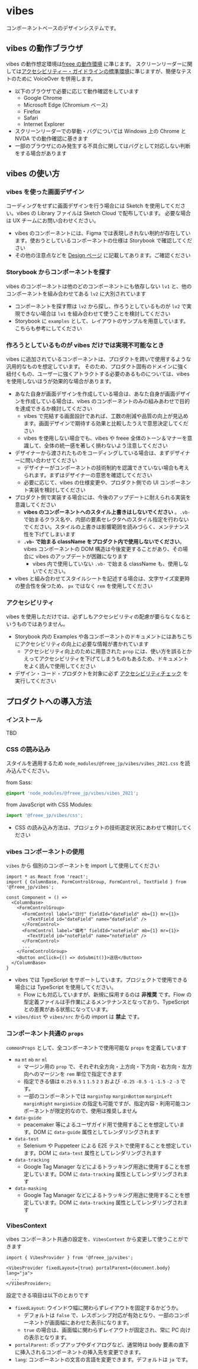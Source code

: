 
<Meta title="doc/Readme" />

# vibes

コンポーネントベースのデザインシステムです。

## vibes の動作ブラウザ

vibes の動作想定環境は[freee の動作環境](https://support.freee.co.jp/hc/ja/articles/202848120) に準じます。
スクリーンリーダーに関しては[アクセシビリティー・ガイドラインの標準環境](https://a11y-guidelines.freee.co.jp/explanations/screen-reader-check.html#id79)に準じますが、簡便なテストのために VoiceOver を併用します。

- 以下のブラウザで必要に応じて動作確認をしています
  - Google Chrome
  - Microsoft Edge (Chromium ベース)
  - Firefox
  - Safari
  - Internet Explorer
- スクリーンリーダーでの挙動・バグについては Windows 上の Chrome と NVDA での動作確認に基きます
- 一部のブラウザにのみ発生する不具合に関してはバグとして対応しない判断をする場合があります

## vibes の使い方

### vibes を使った画面デザイン

コーディングをせずに画面デザインを行う場合には Sketch を使用してください。vibes の Library ファイルは Sketch Cloud で配布しています。
必要な場合は UX チームにお問い合わせください。

- vibes のコンポーネントには、Figma では表現しきれない制約が存在しています。使おうとしているコンポーネントの仕様は Storybook で確認してください
- その他の注意点などを [Design ページ](/?path=/docs/doc-design--page) に記載してあります。ご確認ください

### Storybook からコンポーネントを探す

vibes のコンポーネントは他のどのコンポーネントにも依存しない `lv1` と、他のコンポーネントを組み合わせてある `lv2` に大別されています

- コンポーネントを探す際は `lv2` から探し、作ろうとしているものが `lv2` で実現できない場合は `lv1` を組み合わせて使うことを検討してください
- Storybook に `examples` として、レイアウトのサンプルを用意しています。こちらも参考にしてください

### 作ろうとしているものが vibes だけでは実現不可能なとき

vibes に追加されているコンポーネントは、プロダクトを跨いで使用するような汎用的なものを想定しています。
そのため、プロダクト固有のドメインに強く紐付くもの、ユーザーに強くアトラクトする必要のあるものについては、vibes を使用しないほうが効果的な場合があります。

- あなた自身が画面デザインを作成している場合は、あなた自身が画面デザインを作成している場合は、vibes のコンポーネントのみの組みあわせで目的を達成できるか検討してください
  - vibes で完結する画面設計であれば、工数の削減や品質の向上が見込めます。画面デザインで期待する効果と比較したうえで意思決定してください
  - vibes を使用しない場合でも、vibes や freee 全体のトーン＆マナーを意識して、全体の統一感を著しく損わないよう注意してください
- デザイナーから渡されたものをコーディングしている場合は、まずデザイナーに問い合わせてください
  - デザイナーがコンポーネントの技術制約を認識できていない場合も考えられます。まずはデザイナーの意思を確認してください
  - 必要に応じて、vibes の仕様変更や、プロダクト側での UI コンポーネント実装を検討してください
- プロダクト側で実装する場合には、今後のアップデートに耐えられる実装を意識してください
  - **vibes のコンポーネントへのスタイル上書きはしないでください** 。`.vb-` で始まるクラス名や、内部の要素セレクタへのスタイル指定を行わないでください。スタイルの上書きは影響範囲を読みづらく、メンテナンス性を下げてしまいます
  - **`.vb-` で始まる className をプロダクト内で使用しないでください**。vibes コンポーネントの DOM 構造は今後変更することがあり、その場合に vibes のアップデートが困難になります
    - vibes 内で使用していない `.vb-` で始まる className も、使用しないでください。
- vibes と組み合わせてスタイルシートを記述する場合は、文字サイズ変更時の整合性を保つため、 `px` ではなく `rem` を使用してください

### アクセシビリティ

vibes を使用しただけでは、必ずしもアクセシビリティの配慮が要らなくなるというものではありません。

- Storybook 内の Examples や各コンポーネントのドキュメントにはあちこちにアクセシビリティの向上に必要な情報が書かれています
  - アクセシビリティ向上のために用意された `prop` には、使い方を誤るとかえってアクセシビリティを下げてしまうものもあるため、ドキュメントをよく読んで使用してください
- デザイン・コード・プロダクトを対象に必ず [アクセシビリティチェック](https://a11y-guidelines.freee.co.jp/checks/index.html) を実行してください

## プロダクトへの導入方法

### インストール

TBD

### CSS の読み込み

スタイルを適用するため `node_modules/@freee_jp/vibes/vibes_2021.css` を読み込んでください。

from Sass:

```sass
@import 'node_modules/@freee_jp/vibes/vibes_2021';
```

from JavaScript with CSS Modules:

```js
import '@freee_jp/vibes/css';
```

- CSS の読み込み方法は、プロジェクトの技術選定状況にあわせて検討してください

### vibes コンポーネントの使用

`vibes` から 個別のコンポーネントを import して使用してください

```tsx
import * as React from 'react';
import { ColumnBase, FormControlGroup, FormControl, TextField } from '@freee_jp/vibes';

const Component = () =>
  <ColumnBase>
    <FormControlGroup>
      <FormControl label="日付" fieldId="dateField" mb={1} mr={1}>
        <TextField id="dateField" name="dateField" />
      </FormControl>
      <FormControl label="備考" fieldId="noteField" mb={1} mr={1}>
        <TextField id="noteField" name="noteField" />
      </FormControl>
      ...
    </FormControlGroup>
    <Button onClick={() => doSubmit()}>送信</Button>
  </ColumnBase>
}
```

- vibes では TypeScript をサポートしています。プロジェクトで使用できる場合には TypeScript を使用してください。
  - Flow にも対応していますが、新規に採用するのは **非推奨** です。Flow の型定義ファイルは手作業によるメンテナンスとなっており、TypeScript との差異がある状態になっています。
- `vibes/dist` や `vibes/src` からの import は **禁止** です。

### コンポーネント共通の `props`

`commonProps` として、全コンポーネントで使用可能な `props` を定義しています

- `ma` `mt` `mb` `mr` `ml`
  - マージン用の `prop` で、それぞれ全方向・上方向・下方向・右方向・左方向へのマージンを `rem` 単位で指定できます
  - 指定できる値は `0.25` `0.5` `1` `1.5` `2` `3` および `-0.25` `-0.5` `-1` `-1.5` `-2` `-3` です。
  - 一部のコンポーネントでは `marginTop` `marginBottom` `marginLeft` `marginRight` `marginSize` の指定も可能ですが、指定内容・利用可能コンポーネントが限定的なので、使用は推奨しません
- `data-guide`
  - peacemaker 等によるユーザガイド用で使用することを想定しています。DOM に `data-guide` 属性としてレンダリングされます
- `data-test`
  - Selenium や Puppeteer による E2E テストで使用することを想定しています。DOM に `data-test` 属性としてレンダリングされます
- `data-tracking`
  - Google Tag Manager などによるトラッキング用途に使用することを想定しています。DOM に `data-tracking` 属性としてレンダリングされます
- `data-masking`
  - Google Tag Manager などによるトラッキング用途に使用することを想定しています。DOM に `data-tracking` 属性としてレンダリングされます

### VibesContext

vibes コンポーネント共通の設定を、`VibesContext` から変更して使うことができます

```tsx
import { VibesProvider } from '@freee_jp/vibes';

<VibesProvider fixedLayout={true} portalParent={document.body} lang="ja">
  ...
</VibesProvider>;
```

設定できる項目は以下のとおりです

- `fixedLayout`: ウインドウ幅に関わらずレイアウトを固定するかどうか。
  - デフォルトは `false` で、レスポンシブ対応が有効となり、一部のコンポーネントが画面幅にあわせた表示になります。
  - `true` の場合は、画面幅に関わらずレイアウトが固定され、常に PC 向けの表示となります。
- `portalParent`: ポップアップやダイアログなど、通常時は body 要素の直下に挿入されるコンポーネントの挿入先を変更できます。
- `lang`: コンポーネントの文言の言語を変更できます。デフォルトは `ja` です。
